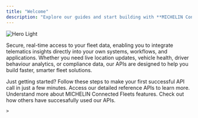 ```yaml
---
title: "Welcome"
description: "Explore our guides and start building with **MICHELIN Connected Fleet APIs**.  Connect vehicles, drivers and journeys to your own systems in minutes."
---
```


<img
  className="block dark:hidden"
  src="/images/welcome_banner_2.png"
  alt="Hero Light"
/>

Secure, real-time access to your fleet data, enabling you to integrate telematics insights directly into your own systems, workflows, and applications.  Whether you need live location updates, vehicle health, driver behaviour analytics, or compliance data, our APIs are designed to help you build faster, smarter fleet solutions.

<CardGroup cols={2}>
  <Card title="Quickstart" icon="pen-to-square">
    Just getting started?  Follow these steps to make your first successful API call in just a few minutes.
  </Card>
  <Card title="Choose an API" icon="binoculars" href="https://mintlify.com/docs/development">
    Access our detailed reference APIs to learn more.
  </Card>
</CardGroup>

<CardGroup cols={2}>
  <Card title="Explore our solutions" icon="code" href="https://mintlify.io/solution">
    Understand more about MICHELIN Connected Fleets features.
  </Card>
  <Card title="Get inspiration" icon="stars" href="https://mintlify.io/stories">
    Check out how others have succesafully used our APIs.

    > 
  </Card>
</CardGroup>